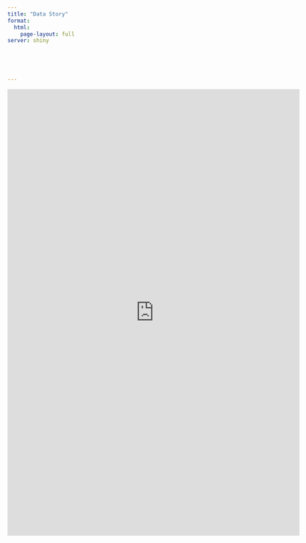 ```yaml
---
title: "Data Story"
format: 
  html:
    page-layout: full
server: shiny
    

    


---
```

<iframe height="1000" width="130%" frameborder="no" src="https://charlenentx.shinyapps.io/shiny/"> </iframe>
